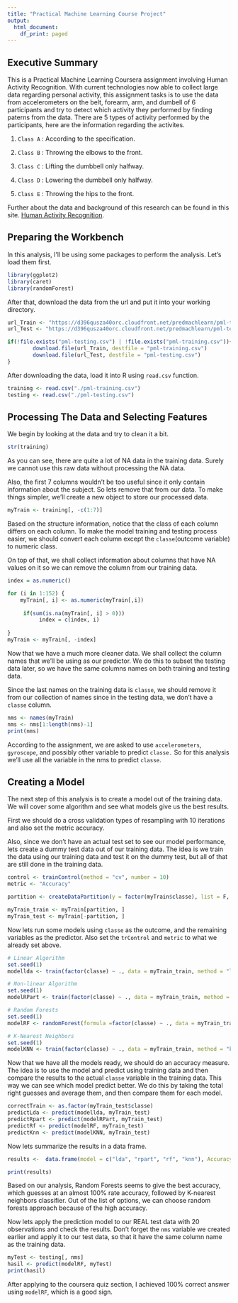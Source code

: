 ---
title: "Practical Machine Learning Course Project"
output:
  html_document:
    df_print: paged
---
## Executive Summary

This is a Practical Machine Learning Coursera assignment involving Human Activity Recognition. With current technologies now able to collect large data regarding personal activity, this assignment tasks is to use the data from accelerometers on the belt, forearm, arm, and dumbell of 6 participants and try to detect which activity they performed by finding paterns from the data. There are 5 types of activity performed by the participants, here are the information regarding the activites.

1. `Class A` : According to the specification.

2. `Class B` : Throwing the elbows to the front.

3. `Class C` : Lifting the dumbbell only halfway.

4. `Class D` : Lowering the dumbbell only halfway.

5. `Class E` : Throwing the hips to the front. 


Further about the data and background of this research can be found in this site. [Human Activity Recognition](http://web.archive.org/web/20161224072740/http:/groupware.les.inf.puc-rio.br/har).


## Preparing the Workbench

In this analysis, I'll be using some packages to perform the analysis. Let's load them first.
```{r, results=FALSE}
library(ggplot2)
library(caret)
library(randomForest)
```

After that, download the data from the url and put it into your working directory. 

```{r}
url_Train <- "https://d396qusza40orc.cloudfront.net/predmachlearn/pml-training.csv"
url_Test <- "https://d396qusza40orc.cloudfront.net/predmachlearn/pml-testing.csv"

if(!file.exists("pml-testing.csv") | !file.exists("pml-training.csv")){
        download.file(url_Train, destfile = "pml-training.csv")
        download.file(url_Test, destfile = "pml-testing.csv")
}
```

After downloading the data, load it into R using `read.csv` function. 

```{r}
training <- read.csv("./pml-training.csv")
testing <- read.csv("./pml-testing.csv")
```


## Processing The Data and Selecting Features
We begin by looking at the data and try to clean it a bit.
```{r}
str(training)
```

As you can see, there are quite a lot of NA data in the training data. Surely we cannot use this raw data without processing the NA data. 

Also, the first 7 columns wouldn't be too useful since it only contain information about the subject. So lets remove that from our data. To make things simpler, we'll create a new object to store our processed data.

```{r}
myTrain <- training[, -c(1:7)]
```

Based on the structure information, notice that the class of each column differs on each column. To make the model training and testing process easier, we should convert each column except the `classe`(outcome variable) to numeric class.

On top of that, we shall collect information about columns that have NA values on it so we can remove the column from our training data. 

```{r, warning=F}
index = as.numeric()

for (i in 1:152) {
    myTrain[, i] <- as.numeric(myTrain[,i])
    
     if(sum(is.na(myTrain[, i] > 0)))
          index = c(index, i)
     
}
myTrain <- myTrain[, -index]
```

Now that we have a much more cleaner data. We shall collect the column names that we'll be using as our predictor. We do this to subset the testing data later, so we have the same columns names on both training and testing data. 

Since the last names on the training data is `classe`, we should remove it from our collection of names since in the testing data, we don't have a `classe` column.

```{r}
nms <- names(myTrain)
nms <- nms[1:length(nms)-1]
print(nms)
```

According to the assignment, we are asked to use `accelerometers`, `gyroscope`, and possibly other variable to predict `classe.` So for this analysis we'll use all the variable in the nms to predict `classe`.

## Creating a Model 

The next step of this analysis is to create a model out of the training data. We will cover some algorithm and see what models give us the best results. 

First we should do a cross validation types of resampling with 10 iterations and also set the metric accuracy.

Also, since we don't have an actual test set to see our model performance, lets create a dummy test data out of our training data. The idea is we train the data using our training data and test it on the dummy test, but all of that are still done in the training data. 

```{r}
control <- trainControl(method = "cv", number = 10)
metric <- "Accuracy"

partition <- createDataPartition(y = factor(myTrain$classe), list = F, p = 0.8)

myTrain_train <- myTrain[partition, ] 
myTrain_test <- myTrain[-partition, ]
```

Now lets run some models using `classe` as the outcome, and the remaining variables as the predictor. Also set the `trControl` and `metric`  to what we already set above. 

```{r, cache = TRUE}
# Linear Algorithm
set.seed(1)
modellda <- train(factor(classe) ~ ., data = myTrain_train, method = "lda", metric = metric, trControl = control)

# Non-linear Algorithm 
set.seed(1)
modelRPart <- train(factor(classe) ~ ., data = myTrain_train, method = "rpart", metric = metric, trControl = control)

# Random Forests
set.seed(1)
modelRF <- randomForest(formula =factor(classe) ~ ., data = myTrain_train)

# K-Nearest Neighbors
set.seed(1)
modelKNN <- train(factor(classe) ~ ., data = myTrain_train, method = "knn", metric = metric, trControl = control)
```

Now that we have all the models ready, we should do an accuracy measure. The idea is to use the model and predict using training data and then compare the results to the actual `classe` variable in the training data. This way we can see which model predict better. We do this by taking the total right guesses and average them, and then compare them for each model. 


```{r, cache = TRUE}
correctTrain <- as.factor(myTrain_test$classe)
predictLda <- predict(modellda, myTrain_test)
predictRpart <- predict(modelRPart, myTrain_test)
predictRf <- predict(modelRF, myTrain_test)
predictKnn <- predict(modelKNN, myTrain_test)
```

Now lets summarize the results in a data frame. 
```{r}
results <-  data.frame(model = c("lda", "rpart", "rf", "knn"), Accuracy = c(mean(correctTrain == predictLda), mean(correctTrain == predictRpart),mean(correctTrain == predictRf), mean(correctTrain == predictKnn)))

print(results)
```

Based on our analysis, Random Forests seems to give the best accuracy, which guesses at an almost 100% rate accuracy, followed by K-nearest neighbors classifier. Out of the list of options, we can choose random forests approach because of the high accuracy.


Now lets apply the prediction model to our REAL test data with 20 observations and check the results. Don't forget the `nms` variable we created earlier and apply it to our test data, so that it have the same column name as the training data. 

```{r}
myTest <- testing[, nms]
hasil <- predict(modelRF, myTest)
print(hasil)
```

After applying to the coursera quiz section, I achieved 100% correct answer using `modelRF`, which is a good sign.



